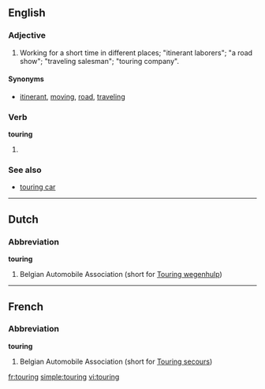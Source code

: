 ==English==

===Adjective===
{{en-adj|-}}

# Working for a short time in different places; "itinerant laborers"; "a road show"; "traveling salesman"; "touring company".

====Synonyms====
* [[itinerant]], [[moving]], [[road]], [[traveling]]

===Verb===
'''touring'''

# {{present participle of|[[tour#Verb|tour]]}}

===See also===
* [[touring car]]

----

==Dutch==

===Abbreviation===
'''touring'''

# Belgian Automobile Association (short for [[Touring wegenhulp]])

----

==French==

===Abbreviation===
'''touring'''

# Belgian Automobile Association (short for [[Touring secours]])

[[fr:touring]]
[[simple:touring]]
[[vi:touring]]
